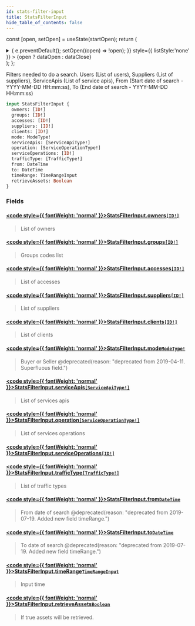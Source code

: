 ```yaml
---
id: stats-filter-input
title: StatsFilterInput
hide_table_of_contents: false
---
```






const [open, setOpen] = useState(startOpen);
return (
<details {...(open ? { open: true } : {})} className="details" style={{ border:'none', boxShadow:'none', background:'var(--ifm-background-color)' }}>
<summary
onClick={(e) => {
e.preventDefault();
setOpen((open) => !open);
}}
style={{ listStyle:'none' }} >
{open ? dataOpen : dataClose}
</summary>
{open && children}
</details>
);
};

Filters needed to do a search.
Users (List of users), Suppliers (List of suppliers), ServiceApis (List of service apis), From (Start date of search - YYYY-MM-DD HH:mm:ss), To (End date of search - YYYY-MM-DD HH:mm:ss)

```graphql
input StatsFilterInput {
  owners: [ID!]
  groups: [ID!]
  accesses: [ID!]
  suppliers: [ID!]
  clients: [ID!]
  mode: ModeType!
  serviceApis: [ServiceApiType!]
  operation: [ServiceOperationType!]
  serviceOperations: [ID!]
  trafficType: [TrafficType!]
  from: DateTime
  to: DateTime
  timeRange: TimeRangeInput
  retrieveAssets: Boolean
}
```

### Fields

#### [<code style={{ fontWeight: 'normal' }}>StatsFilterInput.<b>owners</b></code>](#)<Bullet />[`[ID!]`](/api/scalars/id) <Badge class="badge badge--secondary" text="list"/> <Badge class="badge badge--secondary" text="scalar"/>

> List of owners

#### [<code style={{ fontWeight: 'normal' }}>StatsFilterInput.<b>groups</b></code>](#)<Bullet />[`[ID!]`](/api/scalars/id) <Badge class="badge badge--secondary" text="list"/> <Badge class="badge badge--secondary" text="scalar"/>

> Groups codes list

#### [<code style={{ fontWeight: 'normal' }}>StatsFilterInput.<b>accesses</b></code>](#)<Bullet />[`[ID!]`](/api/scalars/id) <Badge class="badge badge--secondary" text="list"/> <Badge class="badge badge--secondary" text="scalar"/>

> List of accesses

#### [<code style={{ fontWeight: 'normal' }}>StatsFilterInput.<b>suppliers</b></code>](#)<Bullet />[`[ID!]`](/api/scalars/id) <Badge class="badge badge--secondary" text="list"/> <Badge class="badge badge--secondary" text="scalar"/>

> List of suppliers

#### [<code style={{ fontWeight: 'normal' }}>StatsFilterInput.<b>clients</b></code>](#)<Bullet />[`[ID!]`](/api/scalars/id) <Badge class="badge badge--secondary" text="list"/> <Badge class="badge badge--secondary" text="scalar"/>

> List of clients

#### [<code style={{ fontWeight: 'normal' }}>StatsFilterInput.<b>mode</b></code>](#)<Bullet />[`ModeType!`](/api/enums/mode-type) <Badge class="badge badge--secondary" text="non-null"/> <Badge class="badge badge--secondary" text="enum"/>

> Buyer or Seller
> @deprecated(reason: "deprecated from 2019-04-11. Superfluous field.")

#### [<code style={{ fontWeight: 'normal' }}>StatsFilterInput.<b>serviceApis</b></code>](#)<Bullet />[`[ServiceApiType!]`](/api/enums/service-api-type) <Badge class="badge badge--secondary" text="list"/> <Badge class="badge badge--secondary" text="enum"/>

> List of services apis

#### [<code style={{ fontWeight: 'normal' }}>StatsFilterInput.<b>operation</b></code>](#)<Bullet />[`[ServiceOperationType!]`](/api/enums/service-operation-type) <Badge class="badge badge--secondary" text="list"/> <Badge class="badge badge--secondary" text="enum"/>

> List of services operations

#### [<code style={{ fontWeight: 'normal' }}>StatsFilterInput.<b>serviceOperations</b></code>](#)<Bullet />[`[ID!]`](/api/scalars/id) <Badge class="badge badge--secondary" text="list"/> <Badge class="badge badge--secondary" text="scalar"/>

>

#### [<code style={{ fontWeight: 'normal' }}>StatsFilterInput.<b>trafficType</b></code>](#)<Bullet />[`[TrafficType!]`](/api/enums/traffic-type) <Badge class="badge badge--secondary" text="list"/> <Badge class="badge badge--secondary" text="enum"/>

> List of traffic types

#### [<code style={{ fontWeight: 'normal' }}>StatsFilterInput.<b>from</b></code>](#)<Bullet />[`DateTime`](/api/scalars/date-time) <Badge class="badge badge--secondary" text="scalar"/>

> From date of search
> @deprecated(reason: "deprecated from 2019-07-19. Added new field timeRange.")

#### [<code style={{ fontWeight: 'normal' }}>StatsFilterInput.<b>to</b></code>](#)<Bullet />[`DateTime`](/api/scalars/date-time) <Badge class="badge badge--secondary" text="scalar"/>

> To date of search
> @deprecated(reason: "deprecated from 2019-07-19. Added new field timeRange.")

#### [<code style={{ fontWeight: 'normal' }}>StatsFilterInput.<b>timeRange</b></code>](#)<Bullet />[`TimeRangeInput`](/api/inputs/time-range-input) <Badge class="badge badge--secondary" text="input"/>

> Input time

#### [<code style={{ fontWeight: 'normal' }}>StatsFilterInput.<b>retrieveAssets</b></code>](#)<Bullet />[`Boolean`](/api/scalars/boolean) <Badge class="badge badge--secondary" text="scalar"/>

> If true assets will be retrieved.
